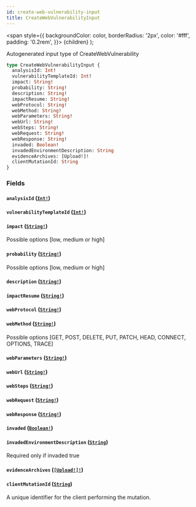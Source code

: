```yaml
---
id: create-web-vulnerability-input
title: CreateWebVulnerabilityInput
---
```


<span
style={{
      backgroundColor: color,
      borderRadius: '2px',
      color: '#fff',
      padding: '0.2rem',
    }}>
{children}
</span>
);

Autogenerated input type of CreateWebVulnerability

```graphql
type CreateWebVulnerabilityInput {
  analysisId: Int!
  vulnerabilityTemplateId: Int!
  impact: String!
  probability: String!
  description: String!
  impactResume: String!
  webProtocol: String!
  webMethod: String!
  webParameters: String!
  webUrl: String!
  webSteps: String!
  webRequest: String!
  webResponse: String!
  invaded: Boolean!
  invadedEnvironmentDescription: String
  evidenceArchives: [Upload!]!
  clientMutationId: String
}
```

### Fields

#### `analysisId` ([`Int!`](/api/scalars/int))

#### `vulnerabilityTemplateId` ([`Int!`](/api/scalars/int))

#### `impact` ([`String!`](/api/scalars/string))

Possible options [low, medium or high]

#### `probability` ([`String!`](/api/scalars/string))

Possible options [low, medium or high]

#### `description` ([`String!`](/api/scalars/string))

#### `impactResume` ([`String!`](/api/scalars/string))

#### `webProtocol` ([`String!`](/api/scalars/string))

#### `webMethod` ([`String!`](/api/scalars/string))

Possible options [GET, POST, DELETE, PUT, PATCH, HEAD, CONNECT, OPTIONS, TRACE]

#### `webParameters` ([`String!`](/api/scalars/string))

#### `webUrl` ([`String!`](/api/scalars/string))

#### `webSteps` ([`String!`](/api/scalars/string))

#### `webRequest` ([`String!`](/api/scalars/string))

#### `webResponse` ([`String!`](/api/scalars/string))

#### `invaded` ([`Boolean!`](/api/scalars/boolean))

#### `invadedEnvironmentDescription` ([`String`](/api/scalars/string))

Required only if invaded true

#### `evidenceArchives` ([`[Upload!]!`](/api/scalars/upload))

#### `clientMutationId` ([`String`](/api/scalars/string))

A unique identifier for the client performing the mutation.
